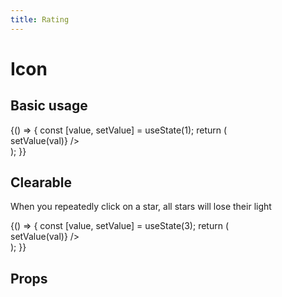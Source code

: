```yaml
---
title: Rating
---
```



# Icon

## Basic usage

<Playground>
{() => {
  const [value, setValue] = useState(1);
  return (
    <div>
      <Rating value={value} max={5} onChange={(val) => setValue(val)} />
    </div>
  );
}}
</Playground>

## Clearable

When you repeatedly click on a star, all stars will lose their light

<Playground>
{() => {
  const [value, setValue] = useState(3);
  return (
    <div>
      <Rating clearable value={value} max={6} onChange={(val) => setValue(val)} />
    </div>
  );
}}
</Playground>

## Props

<Props of={Rating} />
